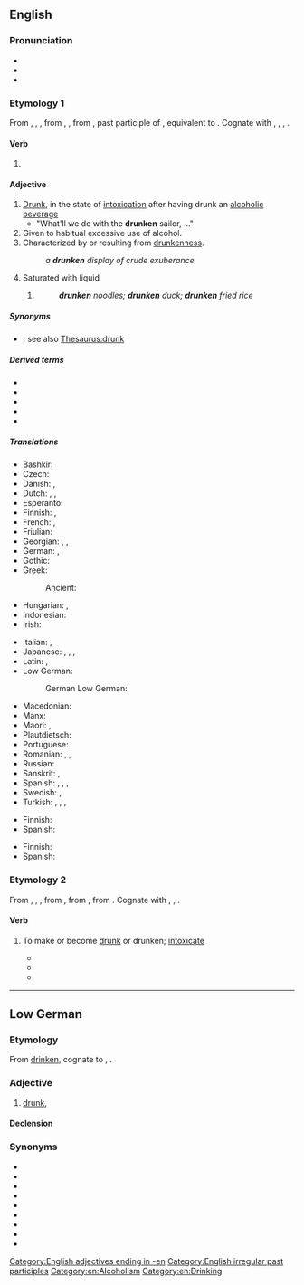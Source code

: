 {{also|Drunken}}
==English==

===Pronunciation===
* {{IPA|en|/ˈdɹʌŋkən/}}
* {{audio|en|en-us-drunken.ogg|Audio (US)}}
* {{rhymes|en|ʌŋkən}}

===Etymology 1===
From {{inh|en|enm|drunken}}, {{m|enm|ydronken}}, {{m|enm|idrunken}}, from {{inh|en|ang|druncen}}, {{m|ang|ġedruncen|t=drunk; drunken}}, from {{inh|en|gem-pro|*drunkanaz|t=drunken}}, past participle of {{der|en|gem-pro|*drinkaną|t=to drink}}, equivalent to {{af|en|drink|-en}}. Cognate with {{cog|fy|dronken|t=drunk; drunken}}, {{cog|nl|dronken|t=drunk; drunken}}, {{cog|de|betrunken|t=drunk; drunken}}, {{cog|sv|drucken|t=drunk; drunken}}.

====Verb====
{{head|en|verb form}}

# {{lb|en|archaic}} {{inflection of|en|drink||past|part}}

====Adjective====
{{en-adj}}

# [[drunk|Drunk]], in the state of [[intoxication]] after having drunk an [[alcohol]]ic [[beverage]]
#* "What'll we do with the '''drunken''' sailor, ..."
# Given to habitual excessive use of alcohol.
# Characterized by or resulting from [[drunkenness]].
#: ''a '''drunken''' display of crude exuberance''
# {{lb|en|obsolete}} Saturated with liquid
## {{non-gloss definition|Applied to various spicy stir-fried dishes in Asian cuisine.}}
##: '''''drunken''' noodles; '''drunken''' duck; '''drunken''' fried rice''

=====Synonyms=====
* {{l|en|drunk}}; see also [[Thesaurus:drunk]]

=====Derived terms=====
* {{l|en|drunkenly}}
* {{l|en|drunkenness}}
* {{l|en|drunken noodles}}
* {{l|en|drunken shrimp}}
* {{l|en|drunkensome}}

=====Translations=====
{{trans-top|In the state of alcoholic intoxication}}
* Bashkir: {{t|ba|иҫерек|sc=Cyrl}}
* Czech: {{t+|cs|opilý}}
* Danish: {{t+|da|beruset}}, {{t+|da|fuld}}
* Dutch: {{t+|nl|dronken}}, {{t+|nl|zat}}, {{t+|nl|beschonken}}
* Esperanto: {{t+|eo|ebria}}
* Finnish: {{t+|fi|humalainen}}, {{t+|fi|juopunut}}
* French: {{t+|fr|ivre}}, {{t+|fr|saoul|m}}
* Friulian: {{t|fur|bevût}}
* Georgian: {{t|ka|მთვრალი}}, {{t|ka|დამთვრალი}}, {{t|ka|ნასვამი}}
* German: {{t+|de|betrunken}}, {{t+|de|trunken}}
* Gothic: {{t|got|𐌳𐍂𐌿𐌲𐌺𐌰𐌽𐍃}}
* Greek:
*: Ancient: {{t|grc|μέθυσος}}
* Hungarian: {{t+|hu|részeg}}, {{t+|hu|ittas}}
* Indonesian: {{t+|id|mabuk}}
* Irish: {{t|ga|meisciúil}}
{{trans-mid}}
* Italian: {{t+|it|ubriaco}}, {{t+|it|ebbro}}
* Japanese: {{t|ja|酔っ払い|tr=[[よっぱらい]], yopparai|sc=Jpan}}, {{t|ja|酔っ払う|tr=[[よっぱらう]], yopparau|sc=Jpan}}, {{t+|ja|酔い|tr=[[よい]], yoi|sc=Jpan}}, {{t+|ja|酔う|tr=[[よう]], you|sc=Jpan}}
* Latin: {{t|la|ēbrius}}, {{t|la|tēmulentus}}
* Low German:
*: German Low German: {{t|nds-de|bedrunken}}
* Macedonian: {{t|mk|пијан|m}}
* Manx: {{t|gv|meshtoil}}
* Maori: {{t|mi|haurangi}}, {{t|mi|porohaurangi}}
* Plautdietsch: {{t|pdt|bedrunken}}
* Portuguese: {{t+|pt|bêbado|m}}
* Romanian: {{t+|ro|beat}}, {{t+|ro|băut}}, {{t+|ro|îmbătat}}
* Russian: {{t+|ru|пья́ный}}
* Sanskrit: {{t+|sa|मत्त|m}}, {{t+|sa|प्रमत्त}}
* Spanish: {{t+|es|borracho|m}}, {{t+|es|ebrio|m}}, {{t+|es|escabio|m}}, {{t+|es|escabiado|m}} {{qualifier|Latin America|colloquial}}
* Swedish: {{t+|sv|drucken}}, {{t+|sv|full}}
* Turkish: {{t+|tr|sarhoş}}, {{t+|tr|esrik}}, {{t+|tr|içkili}}, {{t+|tr|küplü}} {{qualifier|slang}}
{{trans-bottom}}

{{trans-top|given to habitual excessive use of alcohol}}
* Finnish: {{t+|fi|juopotteleva}}
* Spanish: {{t|es|escabiador|m}} {{qualifier|Latin America|colloquial}}
{{trans-mid}}
{{trans-bottom}}

{{trans-top|characterized by or resulting from drunkenness}}
* Finnish: {{t+|fi|humalainen}}
* Spanish: {{t+|es|escabio|m}} {{qualifier|Latin America|colloquial}}
{{trans-mid}}
{{trans-bottom}}

===Etymology 2===
From {{inh|en|enm|dronknen}}, {{m|enm|drunkenen}}, {{m|enm|drunknen}}, from {{inh|en|ang|druncnian|t=to drown; get drunk}}, from {{inh|en|gem-pro|*drunkanōną|t=to get drunk}}, from {{der|en|gem-pro|*drunkanaz|t=drunk; intoxicated}}. Cognate with {{cog|no|drukne}}, {{m|no|drukna}}, {{cog|is|drukna}}.

====Verb====
{{en-verb}}

# {{lb|en|ambitransitive}} To make or become [[drunk]] or drunken; [[intoxicate]]
#* {{quote-text|en|year=1917|author=Patience Worth|title=The Sorry Tale|page=153|passage=Yea, upon a stoned couch and '''drunkened''' unto death upon the bittered draught of Rome!}}
#* {{quote-text|en|year=1985|author=Kay Dreyfus, Percy Aldridge Grainger|title=Farthest North of Humanness: Letters|page=31|passage=The dreamy coloring of the land is just too '''drunkening'''.}}
#* {{quote-text|en|year=2011|author=William Peters|title=Good Morning my Beloved Family|page=31|passage=Dogma '''drunkens''' the Spirit, and while we indulge in our stupor, it robs us of our innate Spiritually Divine and Creative acuity . . . Love alone provides us with the much needed restorative properties of redemption.}}

[[Category:English adjectives ending in -en]]
[[Category:English irregular past participles]]
[[Category:en:Alcoholism]]
[[Category:en:Drinking]]

----

==Low German==

===Etymology===
From [[drinken]], cognate to {{cog|en|drunken}}, {{cog|nl|dronken}}.

===Adjective===
{{head|nds|adjective|comparative|drunkener|superlative|drunkenst}}

# [[drunk]], {{l|en|drunken}}

====Declension====
{{nds-decl-adj5|head=drunken|drunken|Drunken|drunkener|drunkenst|Drunkenst}}

===Synonyms===
* {{l|nds|duun}}
* {{l|nds|bedrunken}}
* {{l|nds|anduunt}}
* {{l|nds|dick}}
* {{l|nds|drietendick}}
* {{l|nds|besapen}}
* {{l|nds|betüdelt}}
* {{l|nds|vull}}
* {{l|nds|benusselt}}
